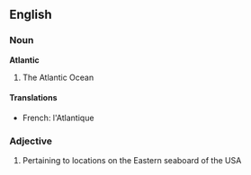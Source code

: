 ==English==

===Noun===
'''Atlantic'''
#The Atlantic Ocean

====Translations====
*French: l'Atlantique

===Adjective===
#Pertaining to locations on the Eastern seaboard of the USA